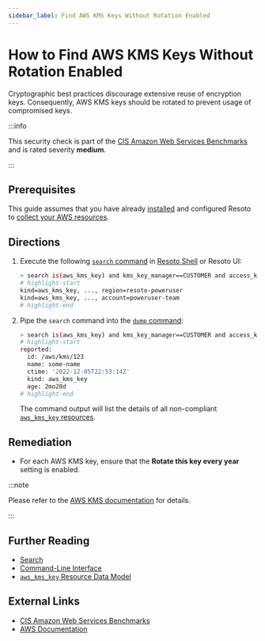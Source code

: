 ```yaml
---
sidebar_label: Find AWS KMS Keys Without Rotation Enabled
---
```


# How to Find AWS KMS Keys Without Rotation Enabled

Cryptographic best practices discourage extensive reuse of encryption keys. Consequently, AWS KMS keys should be rotated to prevent usage of compromised keys.

:::info

This security check is part of the [CIS Amazon Web Services Benchmarks](https://cisecurity.org/benchmark/amazon_web_services) and is rated severity **medium**.

:::

## Prerequisites

This guide assumes that you have already [installed](../../../getting-started/install-resoto/index.mdx) and configured Resoto to [collect your AWS resources](../../../how-to-guides/data-sources/collect-aws-resource-data.mdx).

## Directions

1. Execute the following [`search` command](../../../reference/cli/search-commands/search.mdx) in [Resoto Shell](../../../reference/components/shell.mdx) or Resoto UI:

   ```bash
   > search is(aws_kms_key) and kms_key_manager==CUSTOMER and access_key_status=Enabled and kms_key_rotation_enabled=false
   # highlight-start
   ​kind=aws_kms_key, ..., region=resoto-poweruser
   ​kind=aws_kms_key, ..., account=poweruser-team
   # highlight-end
   ```

2. Pipe the `search` command into the [`dump` command](../../../reference/cli/format-commands/dump.mdx):

   ```bash
   > search is(aws_kms_key) and kms_key_manager==CUSTOMER and access_key_status=Enabled and kms_key_rotation_enabled=false | dump
   # highlight-start
   ​reported:
   ​  id: /aws/kms/123
   ​  name: some-name
   ​  ctime: '2022-12-05T22:53:14Z'
   ​  kind: aws_kms_key
   ​  age: 2mo28d
   # highlight-end
   ```

   The command output will list the details of all non-compliant [`aws_kms_key` resources](../../../reference/unified-data-model/aws.mdx#aws_kms_key).

## Remediation

- For each AWS KMS key, ensure that the **Rotate this key every year** setting is enabled.

:::note

Please refer to the [AWS KMS documentation](https://docs.aws.amazon.com/kms/latest/developerguide/rotate-keys.html) for details.

:::

## Further Reading

- [Search](../../../reference/search/index.mdx)
- [Command-Line Interface](../../../reference/cli/index.mdx)
- [`aws_kms_key` Resource Data Model](../../../reference/unified-data-model/aws.mdx#aws_kms_key)

## External Links

- [CIS Amazon Web Services Benchmarks](https://cisecurity.org/benchmark/amazon_web_services)
- [AWS Documentation](https://docs.aws.amazon.com/kms/latest/developerguide/rotate-keys.html)
